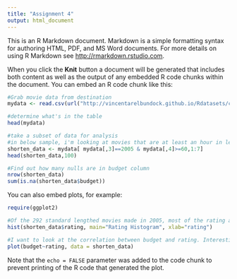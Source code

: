 ```yaml
---
title: "Assignment 4"
output: html_document
---
```


This is an R Markdown document. Markdown is a simple formatting syntax for authoring HTML, PDF, and MS Word documents. For more details on using R Markdown see <http://rmarkdown.rstudio.com>.

When you click the **Knit** button a document will be generated that includes both content as well as the output of any embedded R code chunks within the document. You can embed an R code chunk like this:

```r
#Grab movie data from destination
mydata <- read.csv(url("http://vincentarelbundock.github.io/Rdatasets/csv/ggplot2/movies.csv"))

#determine what's in the table
head(mydata)

#take a subset of data for analysis
#in below sample, i'm looking at movies that are at least an hour in length and released in 2005
shorten_data <- mydata[ mydata[,3]==2005 & mydata[,4]>=60,1:7]
head(shorten_data,100)

#Find out how many nulls are in budget column
nrow(shorten_data)
sum(is.na(shorten_data$budget))
```

You can also embed plots, for example:

```r
require(ggplot2)

#Of the 292 standard lengthed movies made in 2005, most of the rating are above average. Users rating tends be slightly positive  than extreme poor/good.
hist(shorten_data$rating, main="Rating Histogram", xlab="rating")

#I want to look at the correlation between budget and rating. Interestingly, the scatterplot shows while there are always exception to the rules, of the 81 films that has a budget, the higher budget films are more likely to receive mediocre rating whereas the low budget films received evenly distributed rating
plot(budget~rating, data = shorten_data)


```

Note that the `echo = FALSE` parameter was added to the code chunk to prevent printing of the R code that generated the plot.
